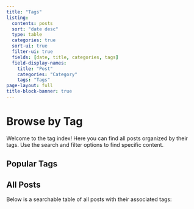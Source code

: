 ```yaml
---
title: "Tags"
listing:
  contents: posts
  sort: "date desc"
  type: table
  categories: true
  sort-ui: true
  filter-ui: true
  fields: [date, title, categories, tags]
  field-display-names:
    title: "Post"
    categories: "Category"
    tags: "Tags"
page-layout: full
title-block-banner: true
---
```


# Browse by Tag

Welcome to the tag index! Here you can find all posts organized by their tags. Use the search and filter options to find specific content.

## Popular Tags

::: {#tag-cloud}
:::

## All Posts

Below is a searchable table of all posts with their associated tags: 